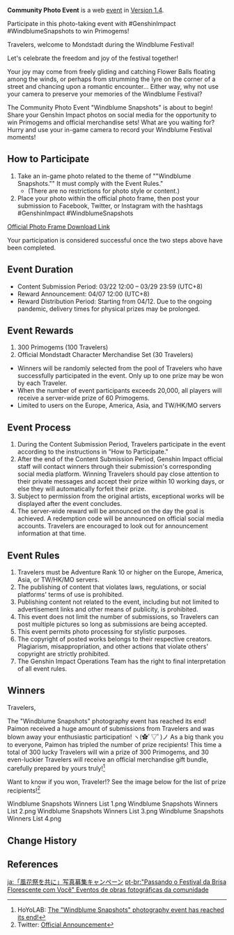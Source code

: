 {{Event
|name              = Windblume Snapshots Community Photo Event
|image             = Windblume Snapshots Community Photo Event.png
|type              = Web
|group             = Fanart
|time_known        = yes
|time_start        = 2021-03-22 12:00:00
|time_start_offset = GMT+8
|time_end          = 2021-03-29 23:59:59
|time_end_offset   = GMT+8
|link              = https://www.hoyolab.com/article/260722
|link2             = https://twitter.com/GenshinImpact/status/1374216838016536576
|link2name         = 20,000 Participants Tweet
}}

'''Community Photo Event''' is a web [[event]] in [[Version 1.4]].

Participate in this photo-taking event with #GenshinImpact #WindblumeSnapshots to win Primogems!

Travelers, welcome to Mondstadt during the Windblume Festival!

Let's celebrate the freedom and joy of the festival together!

Your joy may come from freely gliding and catching Flower Balls floating among the winds, or perhaps from strumming the lyre on the corner of a street and chancing upon a romantic encounter... Either way, why not use your camera to preserve your memories of the Windblume Festival?

The Community Photo Event "Windblume Snapshots" is about to begin! Share your Genshin Impact photos on social media for the opportunity to win Primogems and official merchandise sets! What are you waiting for? Hurry and use your in-game camera to record your Windblume Festival moments!

==How to Participate==
#Take an in-game photo related to the theme of ""Windblume Snapshots."" It must comply with the Event Rules."
#*(There are no restrictions for photo style or content.)
# Place your photo within the official photo frame, then post your submission to Facebook, Twitter, or Instagram with the hashtags #GenshinImpact #WindblumeSnapshots

[https://mhy.link/39bgDCA6 Official Photo Frame Download Link]

Your participation is considered successful once the two steps above have been completed.

==Event Duration==
*Content Submission Period: 03/22 12:00 – 03/29 23:59 (UTC+8)
*Reward Announcement: 04/07 12:00 (UTC+8)
*Reward Distribution Period: Starting from 04/12. Due to the ongoing pandemic, delivery times for physical prizes may be prolonged.

==Event Rewards==
#300 Primogems (100 Travelers)
#Official Mondstadt Character Merchandise Set (30 Travelers)
*Winners will be randomly selected from the pool of Travelers who have successfully participated in the event. Only up to one prize may be won by each Traveler.
*When the number of event participants exceeds 20,000, all players will receive a server-wide prize of 60 Primogems.
*Limited to users on the Europe, America, Asia, and TW/HK/MO servers

==Event Process==
#During the Content Submission Period, Travelers participate in the event according to the instructions in "How to Participate."
#After the end of the Content Submission Period, Genshin Impact official staff will contact winners through their submission's corresponding social media platform. Winning Travelers should pay close attention to their private messages and accept their prize within 10 working days, or else they will automatically forfeit their prize.
#Subject to permission from the original artists, exceptional works will be displayed after the event concludes.
#The server-wide reward will be announced on the day the goal is achieved. A redemption code will be announced on official social media accounts. Travelers are encouraged to look out for announcement information at that time.

==Event Rules==
#Travelers must be Adventure Rank 10 or higher on the Europe, America, Asia, or TW/HK/MO servers.
#The publishing of content that violates laws, regulations, or social platforms' terms of use is prohibited.
#Publishing content not related to the event, including but not limited to advertisement links and other means of publicity, is prohibited.
#This event does not limit the number of submissions, so Travelers can post multiple pictures so long as submissions are being accepted.
#This event permits photo processing for stylistic purposes.
#The copyright of posted works belongs to their respective creators. Plagiarism, misappropriation, and other actions that violate others' copyright are strictly prohibited.
#The Genshin Impact Operations Team has the right to final interpretation of all event rules.

==Winners==
Travelers,

The "Windblume Snapshots" photography event has reached its end! Paimon received a huge amount of submissions from Travelers and was blown away your enthusiastic participation! ヽ(✿ﾟ▽ﾟ)ノ As a big thank you to everyone, Paimon has tripled the number of prize recipients! This time a total of 300 lucky Travelers will win a prize of 300 Primogems, and 30 even-luckier Travelers will receive an official merchandise gift bundle, carefully prepared by yours truly!<ref>HoYoLAB: [https://www.hoyolab.com/article/288017 The "Windblume Snapshots" photography event has reached its end!]</ref>

Want to know if you won, Traveler!? See the image below for the list of prize recipients!<ref>Twitter: [https://twitter.com/GenshinImpact/status/1379981871988150272 Official Announcement]</ref>

<gallery>
Windblume Snapshots Winners List 1.png
Windblume Snapshots Winners List 2.png
Windblume Snapshots Winners List 3.png
Windblume Snapshots Winners List 4.png
</gallery>

==Change History==
{{Change History|1.4}}

==References==
{{Reflist}}

[[ja:「風花祭を共に」写真募集キャンペーン]]
[[pt-br:"Passando o Festival da Brisa Florescente com Você" Eventos de obras fotográficas da comunidade]]